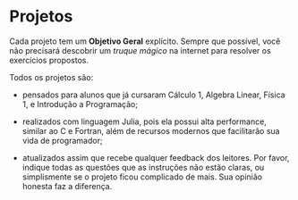 # Projetos

Cada projeto tem um **Objetivo Geral** explícito. Sempre que possível, você não precisará descobrir um *truque mágico* na internet para resolver os exercícios propostos.

Todos os projetos são:

- pensados para alunos que já cursaram Cálculo 1, Algebra Linear, Física 1, e Introdução a Programação;

- realizados com linguagem Julia, pois ela possui alta performance, similar ao C e Fortran, além de recursos modernos que facilitarão sua vida de programador;

- atualizados assim que recebe qualquer feedback dos leitores. Por favor, indique todas as questões que as instruções não estão claras, ou simplismente se o projeto ficou complicado de mais. Sua opinião honesta faz a diferença.